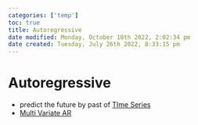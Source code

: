 ```yaml
---
categories: ['temp']
toc: true
title: Autoregressive
date modified: Monday, October 10th 2022, 2:02:34 pm
date created: Tuesday, July 26th 2022, 8:33:15 pm
---
```


# Autoregressive
- predict the future by past of [TIme Series](TIme%20Series.qmd)
- [Multi Variate AR](Multi%20Variate%20AR.qmd)



